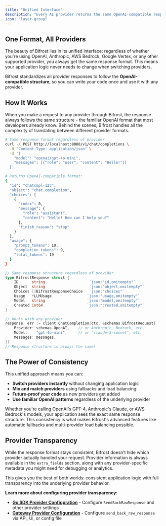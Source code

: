 ```yaml
---
title: "Unified Interface"
description: "Every AI provider returns the same OpenAI-compatible response format, making it seamless to switch between providers without changing your application code."
icon: "layer-group"
---
```


## One Format, All Providers

The beauty of Bifrost lies in its unified interface: regardless of whether you're using OpenAI, Anthropic, AWS Bedrock, Google Vertex, or any other supported provider, you always get the same response format. This means your application logic never needs to change when switching providers.

Bifrost standardizes all provider responses to follow the **OpenAI-compatible structure**, so you can write your code once and use it with any provider.

## How It Works

When you make a request to any provider through Bifrost, the response always follows the same structure - the familiar OpenAI format that most developers already know. Behind the scenes, Bifrost handles all the complexity of translating between different provider formats.

<Tabs group="unified-interface">

<Tab title="Gateway">

```bash
# Same response format regardless of provider
curl -X POST http://localhost:8080/v1/chat/completions \
  -H "Content-Type: application/json" \
  -d '{
    "model": "openai/gpt-4o-mini",
    "messages": [{"role": "user", "content": "Hello!"}]
  }'

# Returns OpenAI-compatible format:
{
  "id": "chatcmpl-123",
  "object": "chat.completion", 
  "choices": [
    {
      "index": 0,
      "message": {
        "role": "assistant",
        "content": "Hello! How can I help you?"
      },
      "finish_reason": "stop"
    }
  ],
  "usage": {
    "prompt_tokens": 10,
    "completion_tokens": 9,
    "total_tokens": 19
  }
}
```

</Tab>

<Tab title="Go SDK">

```go
// Same response structure regardless of provider
type BifrostResponse struct {
    ID      string                    `json:"id,omitempty"`
    Object  string                    `json:"object,omitempty"`
    Choices []BifrostResponseChoice   `json:"choices"`
    Usage   *LLMUsage                `json:"usage,omitempty"`
    Model   string                   `json:"model,omitempty"`
    Created int64                    `json:"created,omitempty"`
}

// Works with any provider
response, err := client.ChatCompletion(ctx, &schemas.BifrostRequest{
    Provider: schemas.OpenAI,    // or Anthropic, Bedrock, etc.
    Model:    "gpt-4o-mini",     // or "claude-3-sonnet", etc.
    Messages: messages,
})
// Response structure is always the same!
```

</Tab>


</Tabs>

## The Power of Consistency

This unified approach means you can:

- **Switch providers instantly** without changing application logic
- **Mix and match providers** using fallbacks and load balancing
- **Future-proof your code** as new providers get added
- **Use familiar OpenAI patterns** regardless of the underlying provider

Whether you're calling OpenAI's GPT-4, Anthropic's Claude, or AWS Bedrock's models, your application sees the exact same response structure. This consistency is what makes Bifrost's advanced features like automatic fallbacks and multi-provider load balancing possible.

## Provider Transparency

While the response format stays consistent, Bifrost doesn't hide which provider actually handled your request. Provider information is always available in the `extra_fields` section, along with any provider-specific metadata you might need for debugging or analytics.

This gives you the best of both worlds: consistent application logic with full transparency into the underlying provider behavior.

**Learn more about configuring provider transparency:**
- **[Go SDK Provider Configuration](../quickstart/go-sdk/provider-configuration)** - Configure `SendBackRawResponse` and other provider settings
- **[Gateway Provider Configuration](../quickstart/gateway/provider-configuration)** - Configure `send_back_raw_response` via API, UI, or config file
